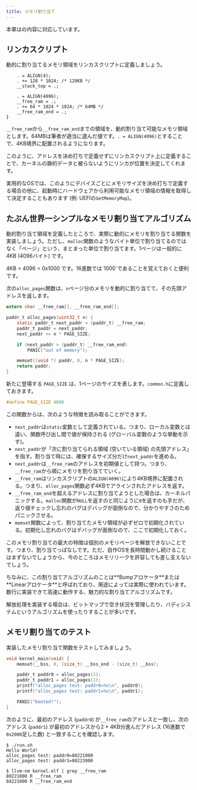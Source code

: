 ```yaml
---
title: メモリ割り当て
---
```


<Info>
本章は<EnagaBook section="6.8" title="物理メモリ割り当て" />の内容に対応しています。
</Info>

## リンカスクリプト

動的に割り当てるメモリ領域をリンカスクリプトに定義しましょう。

```plain:kernel.ld {5-8}
    . = ALIGN(4);
    . += 128 * 1024; /* 128KB */
    __stack_top = .;

    . = ALIGN(4096);
    __free_ram = .;
    . += 64 * 1024 * 1024; /* 64MB */
    __free_ram_end = .;
}
```

`__free_ram`から`__free_ram_end`までの領域を、動的割り当て可能なメモリ領域とします。64MBは筆者が適当に選んだ値です。`. = ALIGN(4096)`とすることで、4KB境界に配置されるようになります。

このように、アドレスを決め打ちで定義せずにリンカスクリプト上に定義することで、カーネルの静的データと被らないようにリンカが位置を決定してくれます。

実用的なOSでは、このようにデバイスごとにメモリサイズを決め打ちで定義する場合の他に、起動時にハードウェアから利用可能なメモリ領域の情報を取得して決定することもあります (例: UEFIの`GetMemoryMap`)。

## たぶん世界一シンプルなメモリ割り当てアルゴリズム

動的割り当て領域を定義したところで、実際に動的にメモリを割り当てる関数を実装しましょう。ただし、`malloc`関数のようなバイト単位で割り当てるのではなく「ページ」という、まとまった単位で割り当てます。1ページは一般的に4KB (4096バイト) です。

<Info>
4KB = 4096 = 0x1000 です。16進数では`1000`であることを覚えておくと便利です。
</Info>

次の`alloc_pages`関数は、`n`ページ分のメモリを動的に割り当てて、その先頭アドレスを返します。

```c:kernel.c
extern char __free_ram[], __free_ram_end[];

paddr_t alloc_pages(uint32_t n) {
    static paddr_t next_paddr = (paddr_t) __free_ram;
    paddr_t paddr = next_paddr;
    next_paddr += n * PAGE_SIZE;

    if (next_paddr > (paddr_t) __free_ram_end)
        PANIC("out of memory");

    memset((void *) paddr, 0, n * PAGE_SIZE);
    return paddr;
}
```

新たに登場する `PAGE_SIZE` は、1ページのサイズを表します。`common.h`に定義しておきます。

```c:common.h
#define PAGE_SIZE 4096
```

この関数からは、次のような特徴を読み取ることができます。

- `next_paddr`は`static`変数として定義されている。つまり、ローカル変数とは違い、関数呼び出し間で値が保持される (グローバル変数のような挙動を示す)。
- `next_paddr`が「次に割り当てられる領域 (空いている領域) の先頭アドレス」を指す。割り当て時には、確保するサイズ分だけ`next_paddr`を進める。
- `next_paddr`は`__free_ram`のアドレスを初期値として持つ。つまり、`__free_ram`から順にメモリを割り当てていく。
- `__free_ram`はリンカスクリプトの`ALIGN(4096)`により4KB境界に配置される。つまり、`alloc_pages`関数必ず4KBでアラインされたアドレスを返す。
- `__free_ram_end`を超えるアドレスに割り当てようとした場合は、カーネルパニックする。`malloc`関数が`NULL`を返すのと同じように`0`を返すのも手だが、返り値チェックし忘れのバグはデバッグが面倒なので、分かりやすさのためパニックさせる。
- `memset`関数によって、割り当てたメモリ領域が必ずゼロで初期化されている。初期化し忘れのバグはデバッグが面倒なので、ここで初期化しておく。

このメモリ割り当ての最大の特徴は個別のメモリページを解放できないことです。つまり、割り当てっぱなしです。ただ、自作OSを長時間動かし続けることはまずないでしょうから、今のところはメモリリークを許容しても差し支えないでしょう。

<Info>
ちなみに、この割り当てアルゴリズムのことは**Bumpアロケータ**または**Linearアロケータ**と呼ばれており、用途によっては実際に使われています。数行に実装できて高速に動作する、魅力的な割り当てアルゴリズムです。

解放処理を実装する場合は、ビットマップで空き状況を管理したり、バディシステムというアルゴリズムを使ったりすることが多いです。
</Info>

## メモリ割り当てのテスト

実装したメモリ割り当て関数をテストしてみましょう。

```c:kernel.c {4-7}
void kernel_main(void) {
    memset(__bss, 0, (size_t) __bss_end - (size_t) __bss);

    paddr_t paddr0 = alloc_pages(2);
    paddr_t paddr1 = alloc_pages(1);
    printf("alloc_pages test: paddr0=%x\n", paddr0);
    printf("alloc_pages test: paddr1=%x\n", paddr1);

    PANIC("booted!");
}
```

次のように、最初のアドレス (`paddr0`) が`__free_ram`のアドレスと一致し、次のアドレス (`paddr1`) が最初のアドレスから2 * 4KB分進んだアドレス (16進数で`0x2000`足した数) と一致することを確認します。

```plain
$ ./run.sh
Hello World!
alloc_pages test: paddr0=80221000
alloc_pages test: paddr1=80223000
```

```plain
$ llvm-nm kernel.elf | grep __free_ram
80221000 R __free_ram
84221000 R __free_ram_end
```
